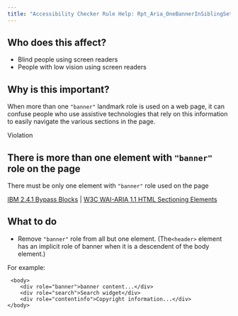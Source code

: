 ```yaml
---
title: "Accessibility Checker Rule Help: Rpt_Aria_OneBannerInSiblingSet_Implicit"
---
```


<div className="toolHelp">
<Row>
<Column colLg={5} colMd={3} colSm={4} className="toolLeft">

## Who does this affect?

* Blind people using screen readers
* People with low vision using screen readers

## Why is this important?

When more than one `"banner"` landmark role is used on a web page, it can confuse people who use assistive technologies that rely on this information to easily navigate the various sections in the page.

</Column>
<Column colLg={11} colMd={5} colSm={4} className="toolMain">

<div id="locLevel" className="level-violation">Violation</div>

## There is more than one element with `"banner"` role on the page
There must be only one element with `"banner"` role used on the page

[IBM 2.4.1 Bypass Blocks](http://www.ibm.com/able/guidelines/ci162/bypass_blocks.html) | [W3C WAI-ARIA 1.1 HTML Sectioning Elements](https://www.w3.org/TR/wai-aria-practices/examples/landmarks/HTML5.html)

<div id="locSnippet"></div>

## What to do

* Remove `"banner"` role from all but one element. (The`<header>` element has an implicit role of banner when it is a descendent of the body element.)

For example:
```
 <body>
	<div role="banner">banner content...</div>
	<div role="search">Search widget</div>
	<div role="contentinfo">Copyright information...</div>
</body>
```

</Column>
</Row>
</div>
